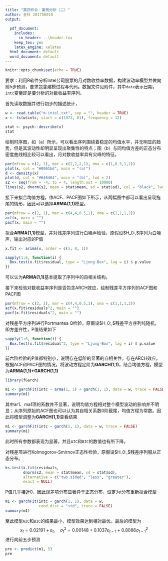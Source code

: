 ```yaml
---
title: "第四作业：案例分析（二）"
author: 金科 201756010
output:
  
  pdf_document:
    includes:
      in_header: ..\header.tex
    keep_tex: yes   
    latex_engine: xelatex
  html_document: default
  word_document: default
---
```


```r
knitr::opts_chunk$set(echo = TRUE)
```

要求：利用R软件分析Intel公司股票的月对数收益率数据，构建波动率模型并做向前5步预测，要求包含建模过程与代码。数据文件见附件，其中`date`表示日期，`intc`变量即是要分析的对数收益率序列。

首先读取数据并进行初步的描述统计，
```r
w <- read.table("m-intel.txt", sep = "", header = TRUE)
x <- ts(w$intc, start = c(1973, 01), frequency = 12)
```
```r
stat <- psych::describe(x)
stat
```

绘制时序图，如（a）所示，可以看出序列围绕着稳定的均值水平，并无明显的趋势，但是其波动性却明显呈现出聚集性的特点；图（b）与同均值方差的正态分布密度曲线相比较可以看出，月对数收益率具有尖峰的特征。
```r
par(mfrow = c(2, 1), mar = c(2,2,2,1), oma = c(1,0.5,1,2))
plot(x, col = "#0061bd", main = "(a)")
d <- density(x)
plot(d, col = "#646464", main = "(b)", lwd = 2)
s2 <- seq(from = -4, to = 4, length.out = 10000)
lines(s2, dnorm(s2, mean = stat$mean, sd = stat$sd), col = "black", lwd = 2)
```

接下来拟合均值方程，作ACF、PACF图如下所示，从两幅图中都可以看出呈现拖尾的情形，因此可以选择**ARMA(1,1)**模型。
```r
par(mfrow = c(2, 1), mar = c(4,4,0.5,1), oma = c(1,1,1,2))
acf(x, main = "")
pacf(x, main = "")
```

拟合**ARMA(1,1)**模型，并对残差序列进行白噪声检验，原假设\$H_0:\,\$序列为白噪声，输出对应的P值
```r
x.fit <- arima(x, order = c(1, 0, 1))

sapply(1:6, function(i) {
  Box.test(x.fit$residual, type = "Ljung-Box", lag = i) $ p.value
})
```

可以认为**ARMA(1,1)**基本提取了序列中的自相关结构。

接下来检验对数收益率序列是否包含ARCH效应，绘制残差平方序列的ACF图和PACF图
```r
par(mfrow = c(2, 1), mar = c(4,4,0.5,1), oma = c(1,1,1,2))
acf(x.fit$residuals^2, main = "")
pacf(x.fit$residuals^2, main = "")
```

对残差平方序列进行Portmantea Q检验，原假设\$H_0:\,\$残差平方序列纯随机，即方差齐性，P值结果如下
```r
sapply(1:6, function(i) {
  Box.test(x.fit$residual^2, type = "Ljung-Box", lag = i) $ p.value
})
```

前六阶检验的P值都特别小，说明存在低阶的显著的自相关性，存在ARCH效应。根据ACF和PACF图的情况，将波动方程定阶为**GARCH(1,1)**，结合均值方程，模型为**ARMA(1,1)+GARCH(1,1)**
```r
library(fGarch)
```
```r
m1 <- garchFit(intc ~ arma(1, 1) + garch(1, 1), data = w, trace = FALSE)
summary(m1)
```
其中ar1、ma1项的系数并不显著，说明均值方程相对整个模型波动的影响并不明显；从序列原始的ACF图也可以认为其自相关系数0阶截尾，均值方程为常数。因此将模型调整为**GARCH(1,1)**查看结果
```r
m1 <- garchFit(intc ~ garch(1, 1), data = w, trace = FALSE)
summary(m1)
```
此时所有参数都表现为显著，并且`AIC`和`BIC`的数值也有所下降。

对残差项进行Kolmogorov-Smirnov正态性检验，原假设\$H_0:\,\$残差序列服从正态分布。
```r
ks.test(x.fit$residuals, 
        dnorm(s2, mean = stat$mean, sd = stat$sd),
        alternative = c("two.sided", "less", "greater"),
        exact = NULL)
```
P值几乎接近0，因此误差项分布显著异于正态分布，设定为t分布重新拟合模型
```r
m1 <- garchFit(intc ~ garch(1, 1), data = w,
               cond.dist = "std", trace = FALSE)
summary(m1)
```

至此模型`AIC`和`BIC`的结果最小，模型效果达到相对最优。最后的模型为
$$
x_t = 0.02191+\varepsilon_t,\quad
\sigma^2_t = 0.00148+0.1037\varepsilon_{t-1}+0.8086\sigma_{t-1}^2
$$
进行向前五步预测
```r
pre <- predict(m1, 5)
pre
```
